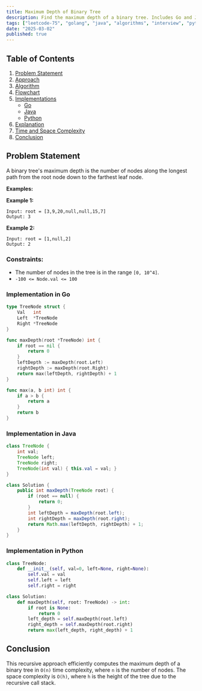```yaml
---
title: Maximum Depth of Binary Tree
description: Find the maximum depth of a binary tree. Includes Go and Java implementations.
tags: ["leetcode-75", "golang", "java", "algorithms", "interview", "python", "leetcode"]
date: "2025-03-02"
published: true
---
```


## Table of Contents

1. [Problem Statement](#problem-statement)
2. [Approach](#approach)
3. [Algorithm](#algorithm)
4. [Flowchart](#flowchart)
5. [Implementations](#implementations)
   - [Go](#implementation-in-go)
   - [Java](#implementation-in-java)
   - [Python](#implementation-in-python)
6. [Explanation](#explanation)
7. [Time and Space Complexity](#time-and-space-complexity)
8. [Conclusion](#conclusion)

## Problem Statement
A binary tree's maximum depth is the number of nodes along the longest path from the root node down to the farthest leaf node.

**Examples:**

**Example 1:**
```
Input: root = [3,9,20,null,null,15,7]
Output: 3
```

**Example 2:**
```
Input: root = [1,null,2]
Output: 2
```

### Constraints:

- The number of nodes in the tree is in the range `[0, 10^4]`.
- `-100 <= Node.val <= 100`

### Implementation in Go

```go
type TreeNode struct {
    Val   int
    Left  *TreeNode
    Right *TreeNode
}

func maxDepth(root *TreeNode) int {
    if root == nil {
        return 0
    }
    leftDepth := maxDepth(root.Left)
    rightDepth := maxDepth(root.Right)
    return max(leftDepth, rightDepth) + 1
}

func max(a, b int) int {
    if a > b {
        return a
    }
    return b
}
```

### Implementation in Java

```java
class TreeNode {
    int val;
    TreeNode left;
    TreeNode right;
    TreeNode(int val) { this.val = val; }
}

class Solution {
    public int maxDepth(TreeNode root) {
        if (root == null) {
            return 0;
        }
        int leftDepth = maxDepth(root.left);
        int rightDepth = maxDepth(root.right);
        return Math.max(leftDepth, rightDepth) + 1;
    }
}
```

### Implementation in Python

```python
class TreeNode:
    def __init__(self, val=0, left=None, right=None):
        self.val = val
        self.left = left
        self.right = right

class Solution:
    def maxDepth(self, root: TreeNode) -> int:
        if root is None:
            return 0
        left_depth = self.maxDepth(root.left)
        right_depth = self.maxDepth(root.right)
        return max(left_depth, right_depth) + 1

```


## Conclusion

This recursive approach efficiently computes the maximum depth of a binary tree in `O(n)` time complexity, where `n` is the number of nodes. The space complexity is `O(h)`, where `h` is the height of the tree due to the recursive call stack.


